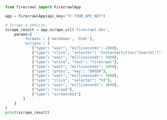 ```python Python
from firecrawl import FirecrawlApp

app = FirecrawlApp(api_key="fc-YOUR_API_KEY")

# Scrape a website:
scrape_result = app.scrape_url('firecrawl.dev', 
    params={
        'formats': ['markdown', 'html'], 
        'actions': [
            {"type": "wait", "milliseconds": 2000},
            {"type": "click", "selector": "textarea[title=\"Search\"]"},
            {"type": "wait", "milliseconds": 2000},
            {"type": "write", "text": "firecrawl"},
            {"type": "wait", "milliseconds": 2000},
            {"type": "press", "key": "ENTER"},
            {"type": "wait", "milliseconds": 3000},
            {"type": "click", "selector": "h3"},
            {"type": "wait", "milliseconds": 3000},
            {"type": "scrape"},
            {"type": "screenshot"}
        ]
    }
)
print(scrape_result)
```